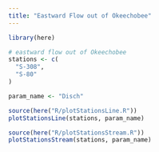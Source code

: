 ```yaml
---
title: "Eastward Flow out of Okeechobee"
---
```

```R
library(here)
```

```R
# eastward flow out of Okeechobee
stations <- c(
  "S-308",
  "S-80"
)

param_name <- "Disch"

source(here("R/plotStationsLine.R"))
plotStationsLine(stations, param_name)

source(here("R/plotStationsStream.R"))
plotStationsStream(stations, param_name)


```
